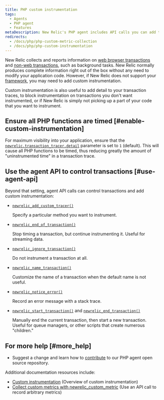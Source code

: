 ```yaml
---
title: PHP custom instrumentation
tags:
  - Agents
  - PHP agent
  - Features
metaDescription: New Relic's PHP agent includes API calls you can add to your app to collect additional custom instrumentation for web and non-web transactions.
redirects:
  - /docs/php/php-custom-metric-collection
  - /docs/php/php-custom-instrumentation
---
```


New Relic collects and reports information on [web browser transactions](/docs/apm/transactions/intro-transactions/transactions-new-relic-apm) and [non-web transactions](/docs/apm/transactions/intro-transactions/monitor-background-processes-other-non-web-transactions), such as background tasks. New Relic normally produces complete information right out of the box without any need to modify your application code. However, if New Relic does not support your [framework](/docs/agents/php-agent/getting-started/php-agent-compatibility-requirements#frameworks), you may need to add custom instrumentation.

Custom instrumentation is also useful to add detail to your transaction traces, to block instrumentation on transactions you don't want instrumented, or if New Relic is simply not picking up a part of your code that you want to instrument.

## Ensure all PHP functions are timed [#enable-custom-instrumentation]

For maximum visibility into your application, ensure that the [`newrelic.transaction_tracer.detail`](/docs/agents/php-agent/configuration/php-agent-newrelicini-settings#inivar-tt-detail) parameter is set to `1` (default). This will cause all PHP functions to be timed, thus reducing greatly the amount of "uninstrumented time" in a transaction trace.

## Use the agent API to control transactions [#use-agent-api]

Beyond that setting, agent API calls can control transactions and add custom instrumentation:

* [`newrelic_add_custom_tracer()`](/docs/agents/php-agent/php-agent-api/newrelic_add_custom_tracer)

  Specify a particular method you want to instrument.
* [`newrelic_end_of_transaction()`](/docs/agents/php-agent/php-agent-api/newrelic_end_of_transaction)

  Stop timing a transaction, but continue instrumenting it. Useful for streaming data.
* [`newrelic_ignore_transaction()`](/docs/agents/php-agent/php-agent-api/newrelic_ignore_transaction)

  Do not instrument a transaction at all.
* [`newrelic_name_transaction()`](/docs/agents/php-agent/php-agent-api/newrelic_name_transaction)

  Customize the name of a transaction when the default name is not useful.
* [`newrelic_notice_error()`](/docs/agents/php-agent/php-agent-api/newrelic_notice_error)

  Record an error message with a stack trace.
* [`newrelic_start_transaction()`](/docs/agents/php-agent/php-agent-api/newrelic_start_transaction) and [`newrelic_end_transaction()`](/docs/agents/php-agent/php-agent-api/newrelic_end_transaction)

  Manually end the current transaction, then start a new transaction. Useful for queue managers, or other scripts that create numerous "children."

## For more help [#more_help]

* Suggest a change and learn how to [contribute](https://github.com/newrelic/newrelic-php-agent/issues) to our PHP agent open source repository.

Additional documentation resources include:

* [Custom instrumentation](/docs/features/custom-instrumentation) (Overview of custom instrumentation)
* [Collect custom metrics with newrelic_custom_metric](/docs/php/php-agent-api#api-custom-metric) (Use an API call to record arbitrary metrics)
